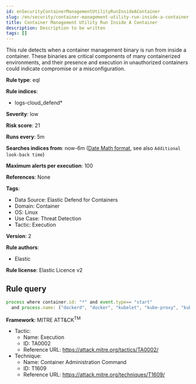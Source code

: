 ```yaml
---
id: enSecurityContainerManagementUtilityRunInsideAContainer
slug: /en/security/container-management-utility-run-inside-a-container
title: Container Management Utility Run Inside A Container
description: Description to be written
tags: []
---
```


<div id="container-management-utility-run-inside-a-container"></div>

This rule detects when a container management binary is run from inside a container. These binaries are critical components of many containerized environments, and their presence and execution in unauthorized containers could indicate compromise or a misconfiguration.

**Rule type**: eql

**Rule indices**: 

* logs-cloud_defend*

**Severity**: low

**Risk score**: 21

**Runs every**: 5m

**Searches indices from**: now-6m ([Date Math format](((ref))/common-options.html#date-math), see also <DocLink id="enSecurityRulesUiCreate" section="set-the-rules-schedule">`Additional look-back time`</DocLink>)

**Maximum alerts per execution**: 100

**References**: None

**Tags**: 

* Data Source: Elastic Defend for Containers
* Domain: Container
* OS: Linux
* Use Case: Threat Detection
* Tactic: Execution

**Version**: 2

**Rule authors**: 

* Elastic

**Rule license**: Elastic Licence v2

## Rule query

```js
process where container.id: "*" and event.type== "start" 
  and process.name: ("dockerd", "docker", "kubelet", "kube-proxy", "kubectl", "containerd", "runc", "systemd", "crictl")

```

**Framework**: MITRE ATT&CK<sup>TM</sup>

* Tactic:
    * Name: Execution
    * ID: TA0002
    * Reference URL: https://attack.mitre.org/tactics/TA0002/
* Technique:
    * Name: Container Administration Command
    * ID: T1609
    * Reference URL: https://attack.mitre.org/techniques/T1609/

